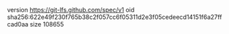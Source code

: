version https://git-lfs.github.com/spec/v1
oid sha256:622e49f230f765b38c2f057cc6f05311d2e3f05cedeecd14151f6a27ffcad0aa
size 108655
